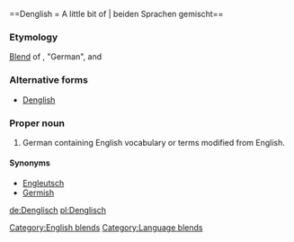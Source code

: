 {{wikipedia}}
==Denglish = A little bit of | beiden Sprachen gemischt==

===Etymology===
[[blend|Blend]] of {{term|Deutsch|lang=de}}, "German", and {{term|English}}

===Alternative forms===
* [[Denglish]]

===Proper noun===
{{wikipedia}}
{{en-proper-noun}}

# German containing English vocabulary or terms modified from English.

====Synonyms====
* [[Engleutsch]]
* [[Germish]]

[[Category:English blends]]
[[Category:Language blends]]
[[de:Denglisch]]
[[pl:Denglisch]]